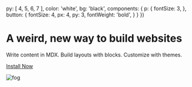
  py: [ 4, 5, 6, 7 ],
  color: 'white',
  bg: 'black',
  components: {
    p: {
      fontSize: 3,
    },
    button: {
      fontSize: 4,
      px: 4,
      py: 3,
      fontWeight: 'bold',
    }
  }
})

# A weird, new way to build websites

Write content in MDX.
Build layouts with blocks.
Customize with themes.

[Install Now](https://github.com/jxnblk/mdx-blocks 'button')

![fog][]

[mountain]: https://images.unsplash.com/photo-1551978437-6b859030d144?ixlib=rb-1.2.1&q=20&fm=jpg&crop=entropy&cs=tinysrgb&w=1080&fit=max&ixid=eyJhcHBfaWQiOjF9
[fog]: https://images.unsplash.com/photo-1552193037-a0a49447fe2e?ixlib=rb-1.2.1&q=80&fm=jpg&crop=entropy&cs=tinysrgb&w=1080&fit=max&ixid=eyJhcHBfaWQiOjF9

[github]: https://github.com/jxnblk/mdx-blocks
